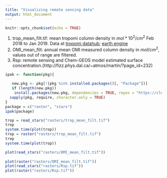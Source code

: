 ```yaml
---
title: "Visualizing remote sensing data"
output: html_document
---
```


```r
knitr::opts_chunk$set(echo = TRUE)
```

1. trop_mean_filt.tif: mean tropomi column density in $mol*10^2/cm^2$ Feb 2018 to Jan 2019. Data at [ tropomi datahub](https://s5phub.copernicus.eu/dhus/#/home); [earth engine](https://code.earthengine.google.com/?scriptPath=Examples:Datasets/COPERNICUS_S5P_NRTI_L3_NO2#)
2. OMI_mean_filt: annual mean OMI measured column density in $mol/cm^2$, values out of range are filtered.
3. Rsp: remote sensing and Chem-GEOS model estimated surface concentration.(http://fizz.phys.dal.ca/~atmos/martin/?page_id=232)

```r
ipak <- function(pkg){
 
   new.pkg <- pkg[!(pkg %in% installed.packages()[, "Package"])]
   if (length(new.pkg)) 
    install.packages(new.pkg, dependencies = TRUE, repos = "https://cloud.r-project.org")
  sapply(pkg, require, character.only = TRUE)
}
package = c("raster", "stars")
ipak(package)

trop = read_stars("rasters/trop_mean_filt.tif")
trop
system.time(plot(trop))
trop = raster("rasters/trop_mean_filt.tif")
trop
system.time(plot(trop))

plot(read_stars("rasters/OMI_mean_filt.tif"))
 
plot(raster("rasters/OMI_mean_filt.tif"))
plot(read_stars("rasters/Rsp.tif"))
plot(raster("rasters/Rsp.tif")) 
```
 
